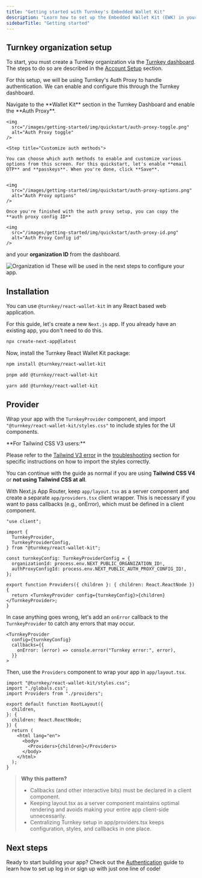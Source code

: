 ```yaml
---
title: "Getting started with Turnkey's Embedded Wallet Kit"
description: "Learn how to set up the Embedded Wallet Kit (EWK) in your React application. This page will guide you through the initial setup, including enabling Turnkey's Auth Proxy, installing the SDK, and configuring your app."
sidebarTitle: "Getting started"
---
```


## Turnkey organization setup

To start, you must create a Turnkey organization via the [Turnkey dashboard](https://app.turnkey.com). The steps to do so are described in the [Account Setup](/getting-started/quickstart) section.

For this setup, we will be using Turnkey's Auth Proxy to handle authentication. We can enable and configure this through the Turnkey dashboard.

<Steps>
  <Step title="Enable Auth Proxy">
    Navigate to the **Wallet Kit** section in the Turnkey Dashboard and enable the
    **Auth Proxy**.

    <img
      src="/images/getting-started/img/quickstart/auth-proxy-toggle.png"
      alt="Auth Proxy toggle"
    />

  </Step>

    <Step title="Customize auth methods">

    You can choose which auth methods to enable and customize various options from this screen. For this quickstart, let's enable **email OTP** and **passkeys**. When you're done, click **Save**.


    <img
      src="/images/getting-started/img/quickstart/auth-proxy-options.png"
      alt="Auth Proxy options"
    />

  </Step>

  <Step title="Finish up">

    Once you're finished with the auth proxy setup, you can copy the **auth proxy config ID**

    <img
      src="/images/getting-started/img/quickstart/auth-proxy-id.png"
      alt="Auth Proxy Config id"
    />

and your **organization ID** from the dashboard.

  <img
      src="/images/getting-started/img/quickstart/org-id.png"
      alt="Organization id"
    />
  These will be used in the next steps to configure your app.
</Step>
</Steps>

## Installation

You can use `@turnkey/react-wallet-kit` in any React based web application.

For this guide, let's create a new `Next.js` app. If you already have an existing app, you don't need to do this.

```bash npx
npx create-next-app@latest
```

Now, install the Turnkey React Wallet Kit package:

<CodeGroup>

```bash npm
npm install @turnkey/react-wallet-kit
```

```bash pnpm
pnpm add @turnkey/react-wallet-kit
```

```bash yarn
yarn add @turnkey/react-wallet-kit
```

</CodeGroup>

## Provider

Wrap your app with the `TurnkeyProvider` component, and import `"@turnkey/react-wallet-kit/styles.css"` to include styles for the UI components.

<Info>
  **For Tailwind CSS V3 users:**
    
  Please refer to the [Tailwind V3 error](./troubleshooting#6-%40layer-utilities-is-used-but-no-matching-%40tailwind-utilities-directive-is-present-tailwind-v3-error) in the [troubleshooting](./troubleshooting) section for specific instructions on how to import the styles correctly.

You can continue with the guide as normal if you are using **Tailwind CSS V4** or **not using Tailwind CSS at all**.

</Info>

With Next.js App Router, keep `app/layout.tsx` as a server component and create a separate `app/providers.tsx` client wrapper. This is necessary if you want to pass callbacks (e.g., onError), which must be defined in a client component.

```tsx app/providers.tsx
"use client";

import {
  TurnkeyProvider,
  TurnkeyProviderConfig,
} from "@turnkey/react-wallet-kit";

const turnkeyConfig: TurnkeyProviderConfig = {
  organizationId: process.env.NEXT_PUBLIC_ORGANIZATION_ID!,
  authProxyConfigId: process.env.NEXT_PUBLIC_AUTH_PROXY_CONFIG_ID!,
};

export function Providers({ children }: { children: React.ReactNode }) {
  return <TurnkeyProvider config={turnkeyConfig}>{children}</TurnkeyProvider>;
}
```

In case anything goes wrong, let's add an `onError` callback to the `TurnkeyProvider` to catch any errors that may occur.

```tsx app/providers.tsx
<TurnkeyProvider
  config={turnkeyConfig}
  callbacks={{
    onError: (error) => console.error("Turnkey error:", error),
  }}
>
```

Then, use the `Providers` component to wrap your app in `app/layout.tsx`.

```tsx app/layout.tsx
import "@turnkey/react-wallet-kit/styles.css";
import "./globals.css";
import Providers from "./providers";

export default function RootLayout({
  children,
}: {
  children: React.ReactNode;
}) {
  return (
    <html lang="en">
      <body>
        <Providers>{children}</Providers>
      </body>
    </html>
  );
}
```

> **Why this pattern?**
>
> - Callbacks (and other interactive bits) must be declared in a client component.
> - Keeping layout.tsx as a server component maintains optimal rendering and avoids making your entire app client-side unnecessarily.
> - Centralizing Turnkey setup in app/providers.tsx keeps configuration, styles, and callbacks in one place.

## Next steps

Ready to start building your app? Check out the [Authentication](/sdks/react/auth) guide to learn how to set up log in or sign up with just one line of code!
